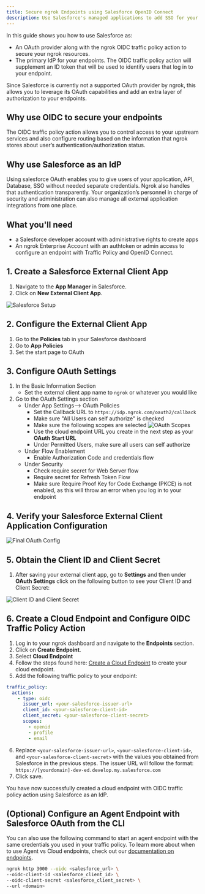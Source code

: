 ```yaml
---
title: Secure ngrok Endpoints using Salesforce OpenID Connect
description: Use Salesforce's managed applications to add SSO for your ngrok resources
---
```


In this guide shows you how to use Salesforce as:

- An OAuth provider along with the ngrok OIDC traffic policy action to secure your ngrok resources.
- The primary IdP for your endpoints. The OIDC traffic policy action will supplement an ID token that will be used to identify users that log in to your endpoint.

Since Salesforce is currently not a supported OAuth provider by ngrok, this allows you to leverage its OAuth capabilities and add an extra layer of authorization to your endpoints.

## Why use OIDC to secure your endpoints

The OIDC traffic policy action allows you to control access to your upstream services and also configure routing based on the information that ngrok stores about user’s authentication/authorization status.

## Why use Salesforce as an IdP

Using salesforce OAuth enables you to give users of your application, API, Database, SSO without needed separate credentials. Ngrok also handles that authentication transparently. Your organization’s personnel in charge of security and administration can also manage all external application integrations from one place.

## What you'll need

- a Salesforce developer account with administrative rights to create apps
- An ngrok Enterprise Account with an authtoken or admin access to configure an endpoint with Traffic Policy and OpenID Connect.

## 1. Create a Salesforce External Client App

1. Navigate to the **App Manager** in Salesforce.
2. Click on **New External Client App**.

![Salesforce Setup](../img/salesforce/img/external_client_create.png)

## 2. Configure the External Client App

1. Go to the **Policies** tab in your Salesforce dashboard
2. Go to **App Policies**
3. Set the start page to OAuth

## 3. Configure OAuth Settings

1. In the Basic Information Section
   - Set the external client app name to `ngrok` or whatever you would like
2. Go to the OAuth Settings section
   - Under App Settings--> OAuth Policies
     - Set the Callback URL to `https://idp.ngrok.com/oauth2/callback`
     - Make sure "All Users can self authorize" is checked
     - Make sure the following scopes are selected
       ![OAuth Scopes](../img/salesforce/img/oauthscopes.png)
     - Use the cloud endpoint URL you create in the next step as your **OAuth Start URL**
     - Under Permitted Users, make sure all users can self authorize
   - Under Flow Enablement
     - Enable Authorization Code and credentials flow
   - Under Security
     - Check require secret for Web Server flow
     - Require secret for Refresh Token Flow
     - Make sure Require Proof Key for Code Exchange (PKCE) is not enabled, as this will throw an error when you log in to your endpoint

## 4. Verify your Salesforce External Client Application Configuration

![Final OAuth Config](../img/salesforce/img/oauthconfig.png)

## 5. Obtain the Client ID and Client Secret

1. After saving your external client app, go to **Settings** and then under **OAuth Settings** click on the following button to see your Client ID and Client Secret:

![Client ID and Client Secret](../img/salesforce/img/keyandsecret.png)

## 6. Create a Cloud Endpoint and Configure OIDC Traffic Policy Action

1. Log in to your ngrok dashboard and navigate to the **Endpoints** section.
2. Click on **Create Endpoint**.
3. Select **Cloud Endpoint**
4. Follow the steps found here:
   [Create a Cloud Endpoint](https://ngrok.com/docs/getting-started/cloud-endpoints-quickstart/#dashboard) to create your cloud endpoint.
5. Add the following traffic policy to your endpoint:

```yaml
traffic_policy:
  actions:
    - type: oidc
      issuer_url: <your-salesforce-issuer-url>
      client_id: <your-salesforce-client-id>
      client_secret: <your-salesforce-client-secret>
      scopes:
        - openid
        - profile
        - email
```

6. Replace `<your-salesforce-issuer-url>`, `<your-salesforce-client-id>`, and `<your-salesforce-client-secret>` with the values you obtained from Salesforce in the previous steps. The issuer URL will follow the format: `https://[yourdomain]-dev-ed.develop.my.salesforce.com`
7. Click save.

You have now successfully created a cloud endpoint with OIDC traffic policy action using Salesforce as an IdP.

## (Optional) Configure an Agent Endpoint with Salesforce OAuth from the CLI

You can also use the following command to start an agent endpoint with the same credentials you used in your traffic policy. To learn more about when
to use Agent vs Cloud endpoints, check out our [documentation on endpoints](https://ngrok.com/docs/universal-gateway/endpoints/).

```bash
ngrok http 3000 --oidc <salesforce_url> \
--oidc-client-id <salesforce_client_id> \
--oidc-client-secret <salesforce_client_secret> \
--url <domain>
```
